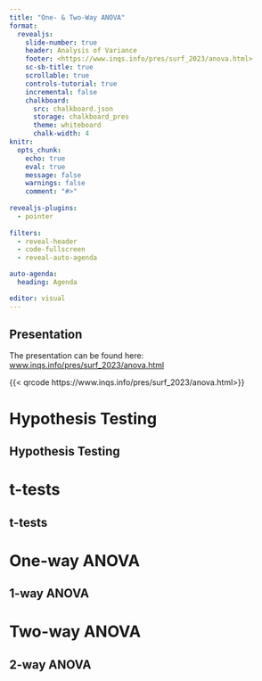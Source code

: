 ```yaml
---
title: "One- & Two-Way ANOVA"
format:
  revealjs:
    slide-number: true
    header: Analysis of Variance
    footer: <https://www.inqs.info/pres/surf_2023/anova.html>
    sc-sb-title: true
    scrollable: true
    controls-tutorial: true
    incremental: false 
    chalkboard:
      src: chalkboard.json
      storage: chalkboard_pres
      theme: whiteboard
      chalk-width: 4
knitr:
  opts_chunk: 
    echo: true
    eval: true
    message: false
    warnings: false
    comment: "#>" 
    
revealjs-plugins:
  - pointer
  
filters: 
  - reveal-header
  - code-fullscreen
  - reveal-auto-agenda

auto-agenda:
  heading: Agenda

editor: visual
---
```


## Presentation

The presentation can be found here: [www.inqs.info/pres/surf_2023/anova.html](https://www.inqs.info/pres/surf_2023/anova.html)

{{< qrcode https://www.inqs.info/pres/surf_2023/anova.html>}}

# Hypothesis Testing

## Hypothesis Testing

# t-tests

## t-tests

# One-way ANOVA

## 1-way ANOVA

# Two-way ANOVA

## 2-way ANOVA
